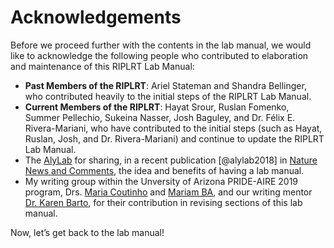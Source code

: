 # Acknowledgements {-}

Before we proceed further with the contents in the lab manual, we would like to acknowledge the following people who contributed to elaboration and maintenance of this RIPLRT Lab Manual:

- **Past Members of the RIPLRT**: Ariel Stateman and Shandra Bellinger, who contributed heavily to the initial steps of the RIPLRT Lab Manual.
- **Current Members of the RIPLRT**: Hayat Srour, Ruslan Fomenko, Summer Pellechio, Sukeina Nasser, Josh Baguley, and Dr. Félix E. Rivera-Mariani, who have contributed to the initial steps (such as Hayat, Ruslan, Josh, and Dr. Rivera-Mariani) and continue to update the RIPLRT Lab Manual.
- The [AlyLab](https://www.alylab.org/) for sharing, in a recent publication [@alylab2018] in [Nature News and Comments](https://www.nature.com/articles/d41586-018-06167-w), the idea and benefits of having a lab manual. 
- My writing group within the Unversity of Arizona PRIDE-AIRE 2019 program, Drs. [Maria Coutinho](https://vivo.brown.edu/display/mcoutinh) and [Mariam BA](https://www.researchgate.net/profile/Mariam_Ba), and our writing mentor [Dr. Karen Barto](https://cesl.arizona.edu/people/barto-karen), for their contribution in revising sections of this lab manual.  


Now, let’s get back to the lab manual!

